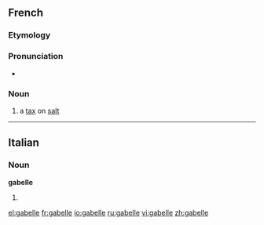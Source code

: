 ==French==
{{wikipedia|lang=fr}}

===Etymology===
{{rfe|lang=fr}}

===Pronunciation===
* {{IPA|/ga.bɛl/|lang=fr}}

===Noun===
{{fr-noun|f}}

# {{historical|lang=fr}} a [[tax]] on [[salt]]

----

==Italian==

===Noun===
'''gabelle''' {{f}}

# {{plural of|[[gabella]]|lang=Italian}}

[[el:gabelle]]
[[fr:gabelle]]
[[io:gabelle]]
[[ru:gabelle]]
[[vi:gabelle]]
[[zh:gabelle]]